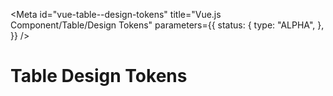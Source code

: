 <!-- @license CC0-1.0 -->


<Meta
  id="vue-table--design-tokens"
  title="Vue.js Component/Table/Design Tokens"
  parameters={{
    status: {
      type: "ALPHA",
    },
  }}
/>

# Table Design Tokens

<ComponentTokensSection tokens={tokens} definition={tokensDefinition} component="utrecht-table" />
